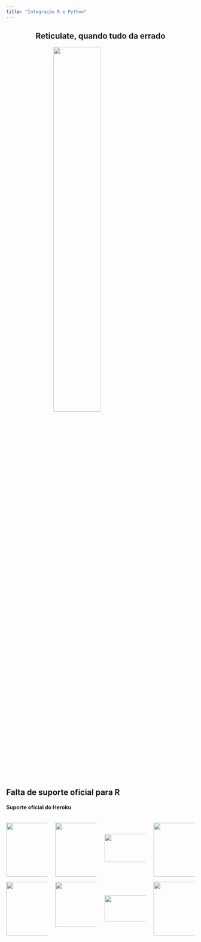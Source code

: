 ```yaml
---
title: "Integração R e Python"
---
```


<section>
<h1 style="text-align: center">Reticulate, quando tudo da errado</h1>

<img src="https://media0.giphy.com/media/97mAUmP8WfCiA/giphy.gif?cid=790b761192b66fd7aa51d5b40b5c71a2b0a66d2bed2680b1&rid=giphy.gif&ct=g" style="display: block; margin-left: auto; margin-right: auto; width: 50%;"/>
</section>

<section>
<h1>Falta de suporte oficial para R</h1>

<h4>Suporte oficial do Heroku</h4>

:::: {.columns}

::: {.column width="25%"}

<img src="https://raw.githubusercontent.com/github/explore/80688e429a7d4ef2fca1e82350fe8e3517d3494d/topics/python/python.png" style="width: 144px; height: 144px"/>

<img src="https://raw.githubusercontent.com/github/explore/80688e429a7d4ef2fca1e82350fe8e3517d3494d/topics/clojure/clojure.png" style="width: 144px; height: 144px"/>

:::

::: {.column width="25%"}

<img src="https://www.scala-lang.org/resources/img/frontpage/scala-spiral.png" style="width: 120px; height: 144px"/>

<img src="https://raw.githubusercontent.com/github/explore/80688e429a7d4ef2fca1e82350fe8e3517d3494d/topics/ruby/ruby.png" style="width: 120px; height: 120px"/>

:::

::: {.column width="25%"}

<img src="https://nodejs.org/static/images/logo.svg" style="width: 122px; height: 75px; margin-bottom:75px; margin-top:30px;"/>

<img src="https://go.dev/images/go-logo-white.svg" style="width: 186px; height: 71px"/>

:::

::: {.column width="25%"}

<img src="https://raw.githubusercontent.com/github/explore/ccc16358ac4530c6a69b1b80c7223cd2744dea83/topics/php/php.png" style="width: 144px; height: 144px"/>

<img src="https://raw.githubusercontent.com/github/explore/5b3600551e122a3277c2c5368af2ad5725ffa9a1/topics/java/java.png" style="width: 144px; height: 144px"/>

:::

::::

</section>

<!-- python -m http.server -->
<!-- jupyter nbconvert --to html equivalencias.ipynb -->
<section data-background-iframe="http://localhost:8000/equivalencias.html">

</section>